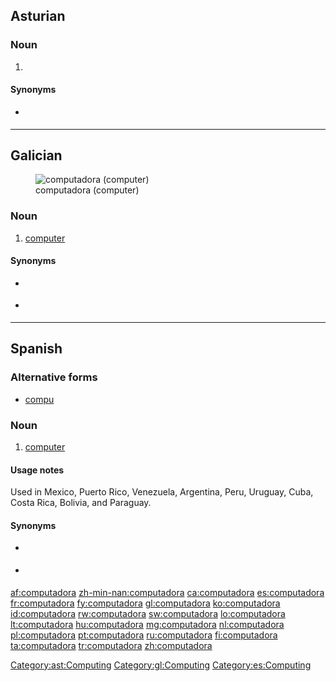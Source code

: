 ==Asturian==
{{wikipedia|lang=ast}}

===Noun===
{{ast-noun|f|computadores}}

# {{l/en|computer}} {{gloss|a programmable device}}

====Synonyms====
* {{sense|computer}} {{l|ast|computador}} {{g|m}}

[[Category:ast:Computing]]

----

==Galician==
{{wikipedia|lang=gl}}
[[File:Macintosh classic.jpg|thumb|computadora (computer)]]

===Noun===
{{gl-noun|f}}

# [[computer]]

====Synonyms====
* {{sense|computer}} {{l|gl|computador}} {{g|m}}
* {{sense|computer}} {{l|gl|ordenador}} {{g|m}}

[[Category:gl:Computing]]

----

==Spanish==
{{wikipedia|lang=es}}

===Alternative forms===
* [[compu]] {{qualifier|informal}}

===Noun===
{{es-noun|f|computadoras}}

# [[computer]]

====Usage notes====
Used in Mexico, Puerto Rico, Venezuela, Argentina, Peru, Uruguay, Cuba, Costa Rica, Bolivia, and Paraguay.

====Synonyms====
* {{sense|computer}} {{l|es|computador}} {{g|m}}
* {{sense|computer}} {{l|es|ordenador}} {{g|m}}

[[Category:es:Computing]]

[[af:computadora]]
[[zh-min-nan:computadora]]
[[ca:computadora]]
[[es:computadora]]
[[fr:computadora]]
[[fy:computadora]]
[[gl:computadora]]
[[ko:computadora]]
[[id:computadora]]
[[rw:computadora]]
[[sw:computadora]]
[[lo:computadora]]
[[lt:computadora]]
[[hu:computadora]]
[[mg:computadora]]
[[nl:computadora]]
[[pl:computadora]]
[[pt:computadora]]
[[ru:computadora]]
[[fi:computadora]]
[[ta:computadora]]
[[tr:computadora]]
[[zh:computadora]]